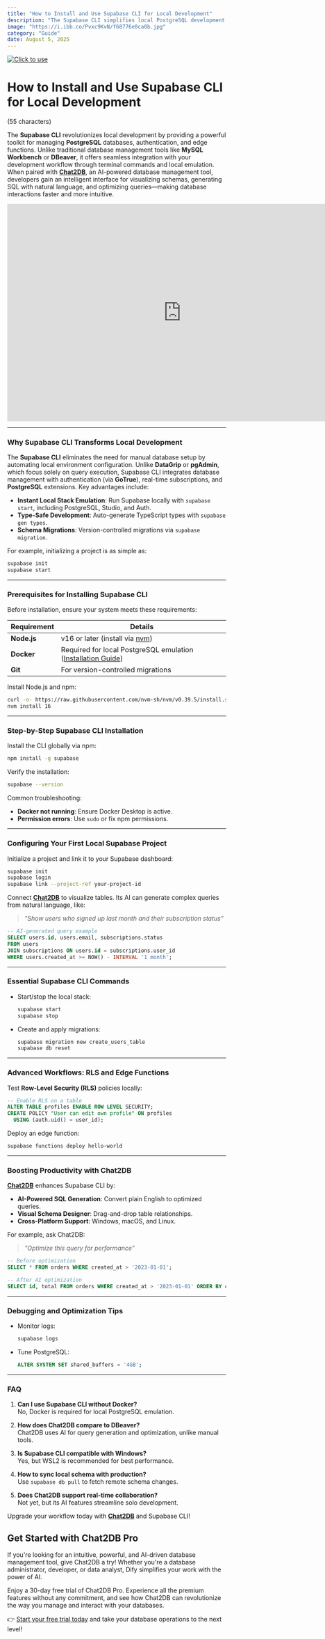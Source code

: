 ```yaml
---
title: "How to Install and Use Supabase CLI for Local Development"
description: "The Supabase CLI simplifies local PostgreSQL development with automated migrations, auth emulation, and AI-powered SQL via Chat2DB. Boost productivity with instant setup, TypeScript support, and real-time debugging tools."
image: "https://i.ibb.co/Pvxc9KvN/f68776e8ca0b.jpg"
category: "Guide"
date: August 5, 2025
---
```

[![Click to use](/image/blog/bg/chat2db1.png)](https://app.chat2db.ai/)
# How to Install and Use Supabase CLI for Local Development  

(55 characters)


<Authors date="August 5, 2025">
  <Author name="Jing" link="https://chat2db.ai" />
</Authors>

The **Supabase CLI** revolutionizes local development by providing a powerful toolkit for managing **PostgreSQL** databases, authentication, and edge functions. Unlike traditional database management tools like **MySQL Workbench** or **DBeaver**, it offers seamless integration with your development workflow through terminal commands and local emulation. When paired with **[Chat2DB](https://chat2db.ai)**, an AI-powered database management tool, developers gain an intelligent interface for visualizing schemas, generating SQL with natural language, and optimizing queries—making database interactions faster and more intuitive.

<iframe width="800" height="500" src="https://www.youtube.com/embed/ds6fWZrA6lc?si=wR2X-OIG_J3wKOdr" title="YouTube video player" frameborder="0" allow="accelerometer; autoplay; clipboard-write; encrypted-media; gyroscope; picture-in-picture; web-share" referrerpolicy="strict-origin-when-cross-origin" allowfullscreen></iframe>

---

### **Why Supabase CLI Transforms Local Development**  
The **Supabase CLI** eliminates the need for manual database setup by automating local environment configuration. Unlike **DataGrip** or **pgAdmin**, which focus solely on query execution, Supabase CLI integrates database management with authentication (via **GoTrue**), real-time subscriptions, and **PostgreSQL** extensions. Key advantages include:  

- **Instant Local Stack Emulation**: Run Supabase locally with `supabase start`, including PostgreSQL, Studio, and Auth.  
- **Type-Safe Development**: Auto-generate TypeScript types with `supabase gen types`.  
- **Schema Migrations**: Version-controlled migrations via `supabase migration`.  

For example, initializing a project is as simple as:  

```bash
supabase init
supabase start
```

---

### **Prerequisites for Installing Supabase CLI**  
Before installation, ensure your system meets these requirements:  

| Requirement       | Details                                                                 |
|------------------|-------------------------------------------------------------------------|
| **Node.js**      | v16 or later (install via [nvm](https://github.com/nvm-sh/nvm))         |
| **Docker**       | Required for local PostgreSQL emulation ([Installation Guide](https://docs.docker.com/get-docker/)) |
| **Git**         | For version-controlled migrations                                      |

Install Node.js and npm:  
```bash
curl -o- https://raw.githubusercontent.com/nvm-sh/nvm/v0.39.5/install.sh | bash
nvm install 16
```

---

### **Step-by-Step Supabase CLI Installation**  
Install the CLI globally via npm:  
```bash
npm install -g supabase
```
Verify the installation:  
```bash
supabase --version
```
Common troubleshooting:  
- **Docker not running**: Ensure Docker Desktop is active.  
- **Permission errors**: Use `sudo` or fix npm permissions.  

---

### **Configuring Your First Local Supabase Project**  
Initialize a project and link it to your Supabase dashboard:  
```bash
supabase init
supabase login
supabase link --project-ref your-project-id
```
Connect **[Chat2DB](https://chat2db.ai)** to visualize tables. Its AI can generate complex queries from natural language, like:  
> _"Show users who signed up last month and their subscription status"_  

```sql
-- AI-generated query example
SELECT users.id, users.email, subscriptions.status 
FROM users 
JOIN subscriptions ON users.id = subscriptions.user_id 
WHERE users.created_at >= NOW() - INTERVAL '1 month';
```

---

### **Essential Supabase CLI Commands**  
- Start/stop the local stack:  
  ```bash
  supabase start
  supabase stop
  ```
- Create and apply migrations:  
  ```bash
  supabase migration new create_users_table
  supabase db reset
  ```

---

### **Advanced Workflows: RLS and Edge Functions**  
Test **Row-Level Security (RLS)** policies locally:  
```sql
-- Enable RLS on a table
ALTER TABLE profiles ENABLE ROW LEVEL SECURITY;
CREATE POLICY "User can edit own profile" ON profiles
  USING (auth.uid() = user_id);
```

Deploy an edge function:  
```bash
supabase functions deploy hello-world
```

---

### **Boosting Productivity with Chat2DB**  
**[Chat2DB](https://chat2db.ai)** enhances Supabase CLI by:  
- **AI-Powered SQL Generation**: Convert plain English to optimized queries.  
- **Visual Schema Designer**: Drag-and-drop table relationships.  
- **Cross-Platform Support**: Windows, macOS, and Linux.  

For example, ask Chat2DB:  
> _"Optimize this query for performance"_  

```sql
-- Before optimization
SELECT * FROM orders WHERE created_at > '2023-01-01';

-- After AI optimization
SELECT id, total FROM orders WHERE created_at > '2023-01-01' ORDER BY created_at DESC LIMIT 100;
```

---

### **Debugging and Optimization Tips**  
- Monitor logs:  
  ```bash
  supabase logs
  ```
- Tune PostgreSQL:  
  ```sql
  ALTER SYSTEM SET shared_buffers = '4GB';
  ```

---

### **FAQ**  
1. **Can I use Supabase CLI without Docker?**  
   No, Docker is required for local PostgreSQL emulation.  

2. **How does Chat2DB compare to DBeaver?**  
   Chat2DB uses AI for query generation and optimization, unlike manual tools.  

3. **Is Supabase CLI compatible with Windows?**  
   Yes, but WSL2 is recommended for best performance.  

4. **How to sync local schema with production?**  
   Use `supabase db pull` to fetch remote schema changes.  

5. **Does Chat2DB support real-time collaboration?**  
   Not yet, but its AI features streamline solo development.  

Upgrade your workflow today with **[Chat2DB](https://chat2db.ai)** and Supabase CLI!

## Get Started with Chat2DB Pro

If you're looking for an intuitive, powerful, and AI-driven database management tool, give Chat2DB a try! Whether you're a database administrator, developer, or data analyst, Dify simplifies your work with the power of AI.

Enjoy a 30-day free trial of Chat2DB Pro. Experience all the premium features without any commitment, and see how Chat2DB can revolutionize the way you manage and interact with your databases.

👉 [Start your free trial today](https://chat2db.ai/pricing) and take your database operations to the next level!